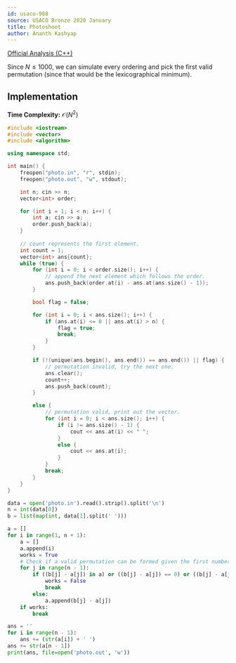 ```yaml
---
id: usaco-988
source: USACO Bronze 2020 January
title: Photoshoot
author: Ananth Kashyap
---
```


[Official Analysis (C++)](http://www.usaco.org/current/data/sol_photo_bronze_jan20.html)

Since $N \leq 1000$, we can simulate every ordering and pick the first valid permutation (since that would be the lexicographical minimum).
## Implementation

**Time Complexity:** $\mathcal{O}(N^2)$

<LanguageSection>

<CPPSection>

```cpp 
#include <iostream>
#include <vector>
#include <algorithm>

using namespace std;

int main() {
	freopen("photo.in", "r", stdin);
	freopen("photo.out", "w", stdout);

	int n; cin >> n;
	vector<int> order;

	for (int i = 1; i < n; i++) {
		int a; cin >> a;
		order.push_back(a);
	}
	
	// count represents the first element.
	int count = 1;
	vector<int> ans{count};
	while (true) {
		for (int i = 0; i < order.size(); i++) {
			// append the next element which follows the order.
			ans.push_back(order.at(i) - ans.at(ans.size() - 1));
		}

		bool flag = false;

		for (int i = 0; i < ans.size(); i++) {
			if (ans.at(i) <= 0 || ans.at(i) > n) {
				flag = true;
				break;
			}
		}

		if (!(unique(ans.begin(), ans.end()) == ans.end()) || flag) {
			// permutation invalid, try the next one.
			ans.clear();
			count++;
			ans.push_back(count);
		}

		else {
			// permutation valid, print out the vector.
			for (int i = 0; i < ans.size(); i++) {
				if (i != ans.size() - 1) {
					cout << ans.at(i) << " ";
				}
				else {
					cout << ans.at(i);
				}
			}
			break;
		}
	}
}
```
</CPPSection>
<PySection>

```py
data = open('photo.in').read().strip().split('\n')
n = int(data[0])
b = list(map(int, data[1].split(' ')))

a = []
for i in range(1, n + 1):
	a = []
	a.append(i)
	works = True
	# Check if a valid permutation can be formed given the first number
	for j in range(n - 1):
		if ((b[j] - a[j]) in a) or ((b[j] - a[j]) == 0) or ((b[j] - a[j]) > n):
			works = False
			break
		else:
			a.append(b[j] - a[j])
	if works:
		break

ans = ''
for i in range(n - 1):
	ans += (str(a[i]) + ' ')
ans += str(a[n - 1])
print(ans, file=open('photo.out', 'w'))
```

</PySection>
</LanguageSection>
